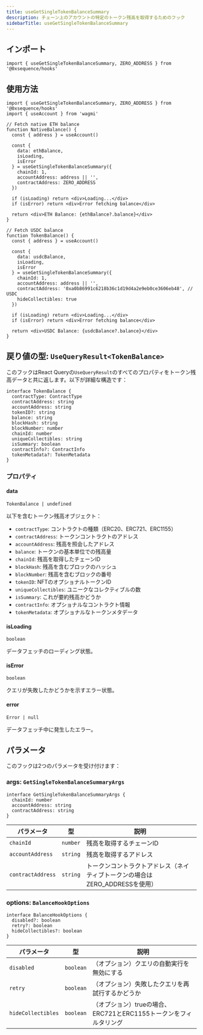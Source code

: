 ```yaml
---
title: useGetSingleTokenBalanceSummary
description: チェーン上のアカウントの特定のトークン残高を取得するためのフック
sidebarTitle: useGetSingleTokenBalanceSummary
---
```


## インポート

```tsx
import { useGetSingleTokenBalanceSummary, ZERO_ADDRESS } from '@0xsequence/hooks'
```

## 使用方法

```tsx
import { useGetSingleTokenBalanceSummary, ZERO_ADDRESS } from '@0xsequence/hooks'
import { useAccount } from 'wagmi'

// Fetch native ETH balance
function NativeBalance() {
  const { address } = useAccount()
  
  const {
    data: ethBalance,
    isLoading,
    isError
  } = useGetSingleTokenBalanceSummary({
    chainId: 1,
    accountAddress: address || '',
    contractAddress: ZERO_ADDRESS
  })

  if (isLoading) return <div>Loading...</div>
  if (isError) return <div>Error fetching balance</div>

  return <div>ETH Balance: {ethBalance?.balance}</div>
}

// Fetch USDC balance
function TokenBalance() {
  const { address } = useAccount()
  
  const {
    data: usdcBalance,
    isLoading,
    isError
  } = useGetSingleTokenBalanceSummary({
    chainId: 1,
    accountAddress: address || '',
    contractAddress: '0xa0b86991c6218b36c1d19d4a2e9eb0ce3606eb48', // USDC
    hideCollectibles: true
  })

  if (isLoading) return <div>Loading...</div>
  if (isError) return <div>Error fetching balance</div>

  return <div>USDC Balance: {usdcBalance?.balance}</div>
}
```

## 戻り値の型: `UseQueryResult<TokenBalance>`

このフックはReact Queryの`UseQueryResult`のすべてのプロパティをトークン残高データと共に返します。以下が詳細な構造です：

```tsx
interface TokenBalance {
  contractType: ContractType
  contractAddress: string
  accountAddress: string
  tokenID?: string
  balance: string
  blockHash: string
  blockNumber: number
  chainId: number
  uniqueCollectibles: string
  isSummary: boolean
  contractInfo?: ContractInfo
  tokenMetadata?: TokenMetadata
}
```

### プロパティ

#### data

`TokenBalance | undefined`

以下を含むトークン残高オブジェクト：

* `contractType`: コントラクトの種類（ERC20、ERC721、ERC1155）
* `contractAddress`: トークンコントラクトのアドレス
* `accountAddress`: 残高を照会したアドレス
* `balance`: トークンの基本単位での残高量
* `chainId`: 残高を取得したチェーンID
* `blockHash`: 残高を含むブロックのハッシュ
* `blockNumber`: 残高を含むブロックの番号
* `tokenID`: NFTのオプショナルトークンID
* `uniqueCollectibles`: ユニークなコレクティブルの数
* `isSummary`: これが要約残高かどうか
* `contractInfo`: オプショナルなコントラクト情報
* `tokenMetadata`: オプショナルなトークンメタデータ

#### isLoading

`boolean`

データフェッチのローディング状態。

#### isError

`boolean`

クエリが失敗したかどうかを示すエラー状態。

#### error

`Error | null`

データフェッチ中に発生したエラー。

## パラメータ

このフックは2つのパラメータを受け付けます：

### args: `GetSingleTokenBalanceSummaryArgs`

```tsx
interface GetSingleTokenBalanceSummaryArgs {
  chainId: number
  accountAddress: string
  contractAddress: string
}
```

| パラメータ             | 型        | 説明                                            |
| ----------------- | -------- | --------------------------------------------- |
| `chainId`         | `number` | 残高を取得するチェーンID                                 |
| `accountAddress`  | `string` | 残高を取得するアドレス                                   |
| `contractAddress` | `string` | トークンコントラクトアドレス（ネイティブトークンの場合はZERO\_ADDRESSを使用） |

### options: `BalanceHookOptions`

```tsx
interface BalanceHookOptions {
  disabled?: boolean
  retry?: boolean
  hideCollectibles?: boolean
}
```

| パラメータ              | 型         | 説明                                        |
| ------------------ | --------- | ----------------------------------------- |
| `disabled`         | `boolean` | （オプション）クエリの自動実行を無効にする                     |
| `retry`            | `boolean` | （オプション）失敗したクエリを再試行するかどうか                  |
| `hideCollectibles` | `boolean` | （オプション）trueの場合、ERC721とERC1155トークンをフィルタリング |
